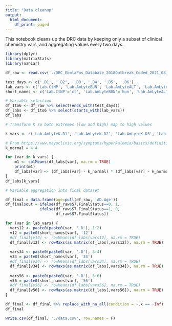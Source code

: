 ```yaml
---
title: "Data cleanup"
output:
  html_document:
    df_print: paged
---
```


This notebook cleans up the DRC data by keeping only a subset of clinical chemistry vars, and aggregating values every two days.

```r
library(dplyr)
library(matrixStats)
library(naniar)
```

```r
df_raw <- read.csv('./DRC_EbolaPos_Database_2018Outbreak_Coded_2021_08_13-numeric.csv', na.strings=c(""))
```

```r
test_days <- c('.D1', '.D2', '.D3', '.D4', '.D5', '.D6')
lab_vars <- c('Lab.CtNP', 'Lab.AmLyteBUN', 'Lab.AmLyteALT', 'Lab.AmLyteAST', 'Lab.AmLyteCK', 'Lab.AmLyteALB', 'Lab.AmLyteK', 'Lab.AmLyteCRE', 'Lab.AmLyteCRP')
short_names <- c('Lab.CtNP'='ct', 'Lab.AmLyteBUN'='bun', 'Lab.AmLyteALT'='alt', 'Lab.AmLyteAST'='ast', 'Lab.AmLyteCK'='ck', 'Lab.AmLyteALB'='alb', 'Lab.AmLyteK'='k', 'Lab.AmLyteCRE'='cre', 'Lab.AmLyteCRP'='crp')
```

```r
# Variable selection
df_1to6 <- df_raw %>% select(ends_with(test_days))
df_labs <- df_1to6 %>% select(starts_with(lab_vars))
df_labs
```

```r
# Transform K so both extremes (low and high) map to high values

k_vars <- c('Lab.AmLyteK.D1', 'Lab.AmLyteK.D2', 'Lab.AmLyteK.D3', 'Lab.AmLyteK.D4', 'Lab.AmLyteK.D5', 'Lab.AmLyteK.D6')

# From https://www.mayoclinic.org/symptoms/hyperkalemia/basics/definition/sym-20050776
k_normal = 4.4

for (var in k_vars) {
    m1 <- colMeans(df_labs[var], na.rm = TRUE)
    print(m1)
    df_labs[var] <- (df_labs[var] - k_normal) * (df_labs[var] - k_normal)
}
df_labs[k_vars]
```

```r
# Variable aggregation into final dataset

df_final = data.frame(age=pull(df_raw, 'AD.Age'))
df_final$out = ifelse(df_raw$S7.FinalStatus==0, 1,
               ifelse(df_raw$S7.FinalStatus==1, 0, 
                      df_raw$S7.FinalStatus))

for (var in lab_vars) {
  vars12 <- paste0(paste0(var, '.D'), 1:2)
  v12 = paste0(short_names[var], '12')
  #df_final[v12] <- rowMeans(df_labs[vars12], na.rm = TRUE)
  df_final[v12] <- rowMaxs(as.matrix(df_labs[,vars12]), na.rm = TRUE)
  
  vars34 <- paste0(paste0(var, '.D'), 3:4)
  v34 = paste0(short_names[var], '34')
  #df_final[v34] <- rowMeans(df_labs[vars34], na.rm = TRUE)
  df_final[v34] <- rowMaxs(as.matrix(df_labs[,vars34]), na.rm = TRUE)
  
  vars56 <- paste0(paste0(var, '.D'), 5:6)
  v56 = paste0(short_names[var], '56')
  #df_final[v56] <- rowMeans(df_labs[vars56], na.rm = TRUE)
  df_final[v56] <- rowMaxs(as.matrix(df_labs[,vars56]), na.rm = TRUE)
}

df_final <- df_final %>% replace_with_na_all(condition = ~.x == -Inf)
df_final
```

```r
write.csv(df_final, './data.csv', row.names = F)
```
